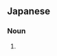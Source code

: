 ==Japanese==
{{ja-kanjitab|すけ|そう|たら|k3=だら|r=y}}

===Noun===
{{ja-noun|すけそうだら|スケソウダラ}}

# {{alternative spelling of|助宗鱈|lang=ja}}